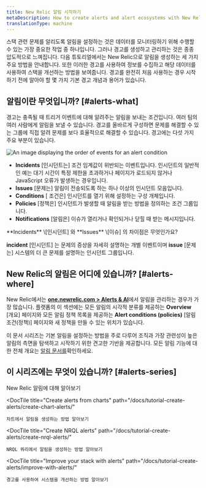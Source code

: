 ```yaml
---
title: New Relic 알림 시작하기
metaDescription: How to create alerts and alert ecosystems with New Relic
translationType: machine
---
```




스택 관련 문제를 알리도록 알림을 설정하는 것은 데이터를 모니터링하기 위해 수행할 수 있는 가장 중요한 작업 중 하나입니다. 그러나 경고를 생성하고 관리하는 것은 종종 압도적으로 느껴집니다. 다음 튜토리얼에서는 New Relic으로 알림을 생성하는 세 가지 주요 방법을 안내합니다. 또한 이러한 경고를 사용하여 정보를 수집하고 해당 데이터를 사용하여 스택을 개선하는 방법을 보여줍니다. 경고를 완전히 처음 사용하는 경우 시작하기 전에 알아야 할 몇 가지 기본 경고 개념과 용어가 있습니다.

## 알림이란 무엇입니까? [#alerts-what]

경고는 충족될 때 트리거 이벤트에 대해 알려주는 알림을 보내는 조건입니다. 여러 팀의 여러 사람에게 알림을 보낼 수 있습니다. 경고를 올바르게 구성하면 문제를 해결할 수 있는 그룹에 직접 알려 문제를 보다 효율적으로 해결할 수 있습니다. 경고에는 다섯 가지 주요 부분이 있습니다.

<img
  title="Alert flow"
  alt="An image displaying the order of events for an alert condition"
  src={alertsFlow}
/>

* **Incidents** \[인시던트는] 조건 임계값이 위반되는 이벤트입니다. 인시던트의 일반적인 예는 대기 시간이 특정 제한을 초과하거나 페이지가 로드되지 않거나 JavaScript 오류가 발생하는 경우입니다.
* **Issues** \[문제는] 알림이 전송되도록 하는 하나 이상의 인시던트 모음입니다.
* **Conditions** \[ 조건은] 인시던트를 열기 위해 설정하는 구성 개체입니다.
* **Policies** \[정책은] 인시던트가 발생할 때 알림을 받는 방법을 정의하는 조건 그룹입니다.
* **Notifications** \[알림은] 이슈가 열리거나 확인되거나 닫힐 때 받는 메시지입니다.

<Callout variant="tip">
  **Incidents** \[인시던트] 와 **Issues** \[이슈] 의 차이점은 무엇인가요?

  **incident** \[인시던트] 는 문제의 증상을 자세히 설명하는 개별 이벤트이며 **issue** \[문제는] 시스템의 더 큰 문제를 설명하는 인시던트 그룹입니다.
</Callout>

## New Relic의 알림은 어디에 있습니까? [#alerts-where]

New Relic에서는 [**one.newrelic.com > Alerts & AI**](https://one.newrelic.com/alerts-ai)에서 알림을 관리하는 경우가 가장 많습니다. 플랫폼의 이 섹션에는 모든 알림의 시각적 분류를 제공하는 **Overview** \[개요] 페이지와 모든 알림 정책 목록을 제공하는 **Alert conditions (policies)** \[알림 조건(정책)] 페이지와 새 정책을 만들 수 있는 위치가 있습니다.

이 문서 시리즈는 기본 알림을 설정하는 방법을 주로 다루어 조직과 가장 관련성이 높은 알림의 측면을 탐색하고 시작하기 위한 견고한 기반을 제공합니다. 모든 알림 기능에 대한 전체 개요는 [알림 문서를](/docs/alerts-applied-intelligence/overview/)확인하세요.

## 이 시리즈에는 무엇이 있습니까? [#alerts-series]

<DocTiles>
  <DocTile
    title="Getting started with New Relic alerts"
    path="/docs/tutorial-create-alerts/create-new-relic-alerts/"
    label={{text: "You are here", color: "orange"}}
  >
    New Relic 알림에 대해 알아보기
  </DocTile>

  <DocTile
    title="Create alerts from charts"
    path="/docs/tutorial-create-alerts/create-chart-alerts/"
  >
    차트에서 알림을 생성하는 방법 알아보기
  </DocTile>

  <DocTile
    title="Create NRQL alerts"
    path="/docs/tutorial-create-alerts/create-nrql-alerts/"
  >
    NRQL 쿼리에서 알림을 생성하는 방법 알아보기
  </DocTile>

  <DocTile
    title="Improve your stack with alerts"
    path="/docs/tutorial-create-alerts/improve-with-alerts/"
  >
    경고를 사용하여 시스템을 개선하는 방법 알아보기
  </DocTile>
</DocTiles>